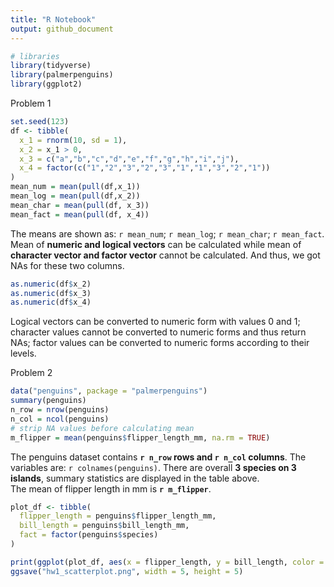 ```yaml
---
title: "R Notebook"
output: github_document
---
```


```r
# libraries
library(tidyverse)
library(palmerpenguins)
library(ggplot2)
```

Problem 1
```r
set.seed(123)
df <- tibble(
  x_1 = rnorm(10, sd = 1),
  x_2 = x_1 > 0,
  x_3 = c("a","b","c","d","e","f","g","h","i","j"),
  x_4 = factor(c("1","2","3","2","3","1","1","3","2","1"))
)
mean_num = mean(pull(df,x_1))
mean_log = mean(pull(df,x_2))
mean_char = mean(pull(df, x_3))
mean_fact = mean(pull(df, x_4))
```
The means are shown as: `r mean_num`; `r mean_log`; `r mean_char`; `r mean_fact`. \
Mean of **numeric and logical vectors** can be calculated while mean of **character vector and factor vector** cannot be calculated. And thus, we got NAs for these two columns.
```r
as.numeric(df$x_2)
as.numeric(df$x_3)
as.numeric(df$x_4)
```
Logical vectors can be converted to numeric form with values 0 and 1; character values cannot be converted to numeric forms and thus return NAs; factor values can be converted to numeric forms according to their levels. \

Problem 2
```r
data("penguins", package = "palmerpenguins")
summary(penguins)
n_row = nrow(penguins)
n_col = ncol(penguins)
# strip NA values before calculating mean
m_flipper = mean(penguins$flipper_length_mm, na.rm = TRUE)
```
The penguins dataset contains **`r n_row` rows and `r n_col` columns**. The variables are: `r colnames(penguins)`. There are overall **3 species on 3 islands**, summary statistics are displayed in the table above.\
The mean of flipper length in mm is **`r m_flipper`**.

```r
plot_df <- tibble(
  flipper_length = penguins$flipper_length_mm,
  bill_length = penguins$bill_length_mm,
  fact = factor(penguins$species)
)
```
```r
print(ggplot(plot_df, aes(x = flipper_length, y = bill_length, color = fact)) + geom_point() + labs(title = "flipper length vs bill length") + theme(plot.title = element_text(face = "bold", hjust = 0.5)))
ggsave("hw1_scatterplot.png", width = 5, height = 5)
```


